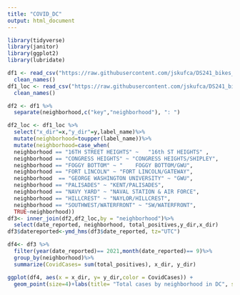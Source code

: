 ```yaml
---
title: "COVID_DC"
output: html_document
---
```



```r
library(tidyverse) 
library(janitor)
library(ggplot2)
library(lubridate)
```

```r
df1 <- read_csv("https://raw.githubusercontent.com/jskufca/DS241_bikes_2021/Desmarais/DC_COVID-19_Total_Positive_Cases_by_Neighborhood.csv")%>%
  clean_names()
df1_loc <- read_csv("https://raw.githubusercontent.com/jskufca/DS241_bikes_2021/Desmarais/Neighborhood_Labels.csv")%>% 
  clean_names()
```
```r
df2 <- df1 %>%
  separate(neighborhood,c("key","neighborhood"), ": ")
```
```r
df2_loc <- df1_loc %>%
  select("x_dir"=x,"y_dir"=y,label_name)%>%
  mutate(neighborhood=toupper(label_name))%>%
  mutate(neighborhood=case_when(
  neighborhood == "16TH STREET HEIGHTS" ~ 	"16th ST HEIGHTS" ,
  neighborhood == "CONGRESS HEIGHTS" ~ "CONGRESS HEIGHTS/SHIPLEY",     #missing DC medical center, georgetown east, national mall, south columbia heights, staduim armory, U st/pleasant, union station
  neighborhood == "FOGGY BOTTOM" ~ "	FOGGY BOTTOM/GWU",
  neighborhood == "FORT LINCOLN" ~ "FORT LINCOLN/GATEWAY",
  neighborhood  == "GEORGE WASHINGTON UNIVERSITY" ~ "GWU",
  neighborhood == "PALISADES" ~ "KENT/PALISADES",
  neighborhood == "NAVY YARD" ~ "NAVAL STATION & AIR FORCE",
  neighborhood == "HILLCREST" ~ "NAYLOR/HILLCREST",
  neighborhood == "SOUTHWEST/WATERFRONT" ~ "SW/WATERFRONT",
  TRUE~neighborhood))
df3<- inner_join(df2,df2_loc,by = "neighborhood")%>%
  select(date_reported, neighborhood, total_positives,y_dir,x_dir)
df3$datereported<-ymd_hms(df3$date_reported, tz="UTC")
```

```r
df4<- df3 %>%
  filter(year(date_reported)== 2021,month(date_reported)== 9)%>%
  group_by(neighborhood)%>%
  summarize(CovidCases= sum(total_positives), x_dir, y_dir)

ggplot(df4, aes(x = x_dir, y= y_dir,color = CovidCases)) + 
  geom_point(size=4)+labs(title= "Total cases by neighborhood in DC", subtitle = "September 2021")+ xlab("latitude")+ylab("latitude")
```